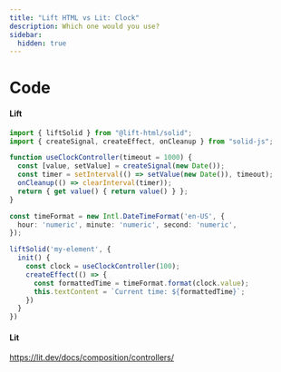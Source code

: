 ```yaml
---
title: "Lift HTML vs Lit: Clock"
description: Which one would you use?
sidebar:
  hidden: true
---
```


# Code

#### Lift

```ts
import { liftSolid } from "@lift-html/solid";
import { createSignal, createEffect, onCleanup } from "solid-js";

function useClockController(timeout = 1000) {
  const [value, setValue] = createSignal(new Date());
  const timer = setInterval(() => setValue(new Date()), timeout);
  onCleanup(() => clearInterval(timer));
  return { get value() { return value() } };
}

const timeFormat = new Intl.DateTimeFormat('en-US', {
  hour: 'numeric', minute: 'numeric', second: 'numeric',
});

liftSolid('my-element', {
  init() {
    const clock = useClockController(100);
    createEffect(() => {
      const formattedTime = timeFormat.format(clock.value);
      this.textContent = `Current time: ${formattedTime}`;
    })
  }
})
```

#### Lit

https://lit.dev/docs/composition/controllers/
